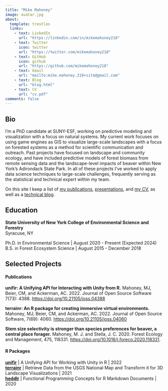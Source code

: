 ```yaml
---
title: "Mike Mahoney"
image: avatar.jpg
about:
  template: trestles
  links:
    - text: LinkedIn
      url: "https://linkedin.com/in/mikemahoney218"
    - text: Twitter
      icon: twitter
      url: "https://twitter.com/mikemahoney218"
    - text: GitHub
      icon: github
      url: "https://github.com/mikemahoney218"
    - text: Email
      url: "mailto:mike.mahoney.218+site@gmail.com"
    - text: Blog
      url: "blog.html"
    - text: CV
      url: "cv.pdf"
comments: false
---
```

::: {.column-page}

## Bio

I’m a PhD candidate at SUNY-ESF, working on predictive modeling and 
visualization with a focus on natural systems. 
My current work focuses on using game engines as GIS to visualize large-scale 
landscapes with a focus on forested systems as a method for scientific 
communication and outreach. 
Past projects have focused on landscape and community ecology, and have included 
predictive models of forest biomass from remote sensing data
and the landscape-level impacts of beaver within New York's Adirondack State Park.
In all of these projects I've worked to apply data science techniques 
to large-scale challenges, frequently serving as the statistical and technical 
expert within my team.

On this site I keep a list of [my publications](papers), [presentations](talks), 
and [my CV](cv.pdf), as well as a [technical blog](blog.html).

<p></p>

## Education

**State University of New York College of Environmental Science and Forestry**  
Syracuse, NY

Ph.D. in Environmental Science | August 2020 - Present (Expected 2024)  
B.S. in Forest Ecosystem Science | August 2015 - December 2018

<p></p>

## Selected Projects

#### Publications

**unifir: A Unifying API for Interacting with Unity from R.** Mahoney, MJ, Beier, CM, and Ackerman, AC. 2022. Journal of Open Source Software 7(73): 4388. [https://doi.org/10.21105/joss.04388](https://doi.org/10.21105/joss.04388)

**terrainr: An R package for creating immersive virtual environments.** Mahoney, MJ, Beier, CM, and Ackerman, AC. 2022. Journal of Open Source Software, 7(69): 4060. [https://doi.org/10.21105/joss.04060](https://doi.org/10.21105/joss.04060)

**Stem size selectivity is stronger than species preferences for beaver, a central place forager.**  Mahoney, M. J. and Stella, J. C. 2020. Forest Ecology and Management, 475, 118331. [https://doi.org/10.1016/j.foreco.2020.118331](https://doi.org/10.1016/j.foreco.2020.118331).

#### R Packages

**[unifir](https://github.com/mikemahoney218/unifir)** | A Unifying API for Working with Unity in R | 2022  
**[terrainr](https://github.com/ropensci/terrainr)** | Retrieve Data from the USGS National Map and Transform it for 3D Landscape Visualizations | 2021  
**[heddlr](https://github.com/mikemahoney218/heddlr)** | Functional Programming Concepts for R Markdown Documents | 2020

:::
